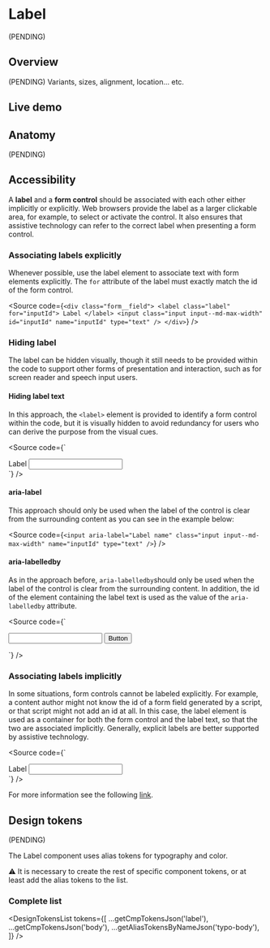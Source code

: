 


<Meta title="Components/Label" />

# Label

(PENDING)

## Overview

(PENDING) Variants, sizes, alignment, location... etc.

## Live demo

<LiveDemo
  story={Stories.Example}
  urlHtml="https://devoinc.github.io/genesys-styles/?path=/docs/components-label--docs"
  urlReact="https://devoinc.github.io/genesys-ui/?path=/docs/components-form-label--docs"
/>

## Anatomy

(PENDING)

## Accessibility

A **label** and a **form control** should be associated with each other either
implicitly or explicitly. Web browsers provide the label as a larger clickable
area, for example, to select or activate the control. It also ensures that
assistive technology can refer to the correct label when presenting a form
control.

### Associating labels explicitly

Whenever possible, use the label element to associate text with form elements
explicitly. The `for` attribute of the label must exactly match the id of the
form control.

<Source
  code={`
    <div class="form__field">
        <label class="label" for="inputId">
            Label
        </label>
        <input class="input input--md-max-width" id="inputId" name="inputId" type="text" />
    </div>
  `}
/>

### Hiding label

The label can be hidden visually, though it still needs to be provided within
the code to support other forms of presentation and interaction, such as for
screen reader and speech input users.

#### Hiding label text

In this approach, the `<label>` element is provided to identify a form control
within the code, but it is visually hidden to avoid redundancy for users who
can derive the purpose from the visual cues.

<Source
  code={`
<div class="form__field">
    <label class="label label--hide" for="inputId">
      Label
    </label>
    <input class="input input--md-max-width" id="inputId" name="inputId" type="text" />
</div>
  `}
/>

#### aria-label

This approach should only be used when the label of the control is clear from
the surrounding content as you can see in the example below:

<Source
  code={`
<input aria-label="Label name" class="input input--md-max-width" name="inputId" type="text" />
  `}
/>

#### aria-labelledby

As in the approach before, `aria-labelledby`should only be used when the label
of the control is clear from the surrounding content. In addition, the id of the
element containing the label text is used as the value of the `aria-labelledby`
attribute.

<Source
  code={`
<form class="form">
    <div class="form__group form__group--hor form__group--xs-gap">
      <input aria-labelledby="buttonId" class="input input--md-max-width" name="inputId" type="text" />
      <button class="button" id="buttonId" name="buttonId" type="submit">Button</button>
    </div>
</form>
  `}
/>

### Associating labels implicitly

In some situations, form controls cannot be labeled explicitly. For example, a
content author might not know the id of a form field generated by a script, or
that script might not add an id at all. In this case, the label element is used
as a container for both the form control and the label text, so that the two are
associated implicitly. Generally, explicit labels are better supported by
assistive technology.

<Source
  code={`
<div class="form__field">
    <label class="label label--wrapper">
      Label
      <input class="input input--md-max-width" name="inputId" type="text" />
    </label>
</div>
  `}
/>

For more information see the following [link](https://www.w3.org/WAI/tutorials/forms/labels/).

## Design tokens

(PENDING)

The Label component uses alias tokens for typography and color.

⚠️ It is necessary to create the rest of specific component tokens, or at least add the alias tokens to the list.

### Complete list

<DesignTokensList
  tokens={[
    ...getCmpTokensJson('label'),
    ...getCmpTokensJson('body'),
    ...getAliasTokensByNameJson('typo-body'),
  ]}
/>
